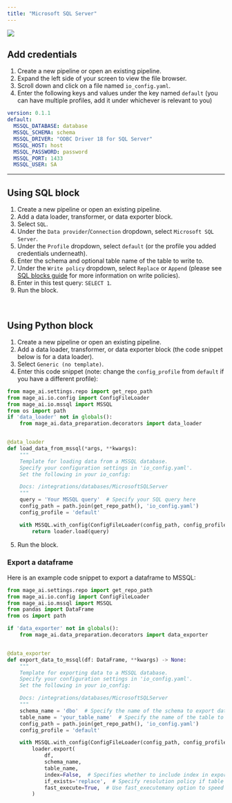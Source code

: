 ```yaml
---
title: "Microsoft SQL Server"
---
```


![](https://www.commvault.com/wp-content/uploads/2019/08/sql-server_logo.jpg)

## Add credentials

1. Create a new pipeline or open an existing pipeline.
2. Expand the left side of your screen to view the file browser.
3. Scroll down and click on a file named `io_config.yaml`.
4. Enter the following keys and values under the key named `default` (you can
   have multiple profiles, add it under whichever is relevant to you)

```yaml
version: 0.1.1
default:
  MSSQL_DATABASE: database
  MSSQL_SCHEMA: schema
  MSSQL_DRIVER: "ODBC Driver 18 for SQL Server"
  MSSQL_HOST: host
  MSSQL_PASSWORD: password
  MSSQL_PORT: 1433
  MSSQL_USER: SA
```

---

## Using SQL block

1. Create a new pipeline or open an existing pipeline.
2. Add a data loader, transformer, or data exporter block.
3. Select `SQL`.
4. Under the `Data provider`/`Connection` dropdown, select `Microsoft SQL Server`.
5. Under the `Profile` dropdown, select `default` (or the profile you added
   credentials underneath).
6. Enter the schema and optional table name of the table to write to.
7. Under the `Write policy` dropdown, select `Replace` or `Append` (please see
   [SQL blocks guide](/guides/blocks/sql-blocks) for more information on write policies).
8. Enter in this test query: `SELECT 1`.
9. Run the block.

<br />

## Using Python block

1. Create a new pipeline or open an existing pipeline.
2. Add a data loader, transformer, or data exporter block (the code snippet
   below is for a data loader).
3. Select `Generic (no template)`.
4. Enter this code snippet (note: change the `config_profile` from `default` if
   you have a different profile):

```python
from mage_ai.settings.repo import get_repo_path
from mage_ai.io.config import ConfigFileLoader
from mage_ai.io.mssql import MSSQL
from os import path
if 'data_loader' not in globals():
    from mage_ai.data_preparation.decorators import data_loader


@data_loader
def load_data_from_mssql(*args, **kwargs):
    """
    Template for loading data from a MSSQL database.
    Specify your configuration settings in 'io_config.yaml'.
    Set the following in your io_config:

    Docs: /integrations/databases/MicrosoftSQLServer
    """
    query = 'Your MSSQL query'  # Specify your SQL query here
    config_path = path.join(get_repo_path(), 'io_config.yaml')
    config_profile = 'default'

    with MSSQL.with_config(ConfigFileLoader(config_path, config_profile)) as loader:
        return loader.load(query)
```

5. Run the block.


### Export a dataframe

Here is an example code snippet to export a dataframe to MSSQL:

```python
from mage_ai.settings.repo import get_repo_path
from mage_ai.io.config import ConfigFileLoader
from mage_ai.io.mssql import MSSQL
from pandas import DataFrame
from os import path

if 'data_exporter' not in globals():
    from mage_ai.data_preparation.decorators import data_exporter


@data_exporter
def export_data_to_mssql(df: DataFrame, **kwargs) -> None:
    """
    Template for exporting data to a MSSQL database.
    Specify your configuration settings in 'io_config.yaml'.
    Set the following in your io_config:

    Docs: /integrations/databases/MicrosoftSQLServer
    """
    schema_name = 'dbo'  # Specify the name of the schema to export data to
    table_name = 'your_table_name'  # Specify the name of the table to export data to
    config_path = path.join(get_repo_path(), 'io_config.yaml')
    config_profile = 'default'

    with MSSQL.with_config(ConfigFileLoader(config_path, config_profile)) as loader:
        loader.export(
            df,
            schema_name,
            table_name,
            index=False,  # Specifies whether to include index in exported table
            if_exists='replace',  # Specify resolution policy if table name already exists
            fast_execute=True,  # Use fast_executemany option to speed up bulk inserting rows
        )
```

<br />
